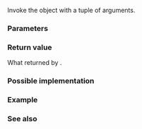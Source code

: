 {{cpp/experimental/title|apply}}
{{cpp/experimental/lib_extensions/navbar}}
{{fmbox|class=noprint|style=font-size: 0.8em|text='''Merged into ISO C++''' The functionality described on this page was merged into the mainline ISO C++ standard as of 3/2016, see  {{ltt|cpp/utility/apply|std::apply}} {{mark since c++17}}}}
{{dcl begin}}
{{dcl header|experimental/tuple}}
{{dcl|since=libfund_ts|
template&lt; class F, class Tuple &gt;
constexpr decltype(auto) apply(F&amp;&amp; f, Tuple&amp;&amp; t);
}}
{{dcl end}}
Invoke the {{named req|Callable}} object {{c|f}} with a tuple of arguments.

===Parameters===
{{par begin}}
{{par|f|{{named req|Callable}} object to be invoked}}
{{par|t|tuple whose elements to be used as arguments to {{c|f}}}}
{{par end}}

===Return value===
What returned by {{c|f}}.

===Possible implementation===
{{eq fun|1=
namespace detail
{
    template&lt;class F, class Tuple, std::size_t... I&gt;
    constexpr decltype(auto) apply_impl(F&amp;&amp; f, Tuple&amp;&amp; t, std::index_sequence&lt;I...&gt;)
    {
        return std::invoke(std::forward&lt;F&gt;(f), std::get&lt;I&gt;(std::forward&lt;Tuple&gt;(t))...);
        // Note: std::invoke is a C++17 feature
    }
} // namespace detail

template&lt;class F, class Tuple&gt;
constexpr decltype(auto) apply(F&amp;&amp; f, Tuple&amp;&amp; t)
{
    return detail::apply_impl(std::forward&lt;F&gt;(f), std::forward&lt;Tuple&gt;(t),
        std::make_index_sequence&lt;std::tuple_size_v&lt;std::decay_t&lt;Tuple&gt;&gt;&gt;{});
}
}}

===Example===
{{example
|code=
#include &lt;iostream&gt;
#include &lt;tuple&gt;

template&lt;typename... Ts&gt;
void print_tuple(const std::tuple&lt;Ts...&gt; &amp;tuple)
{
    std::apply([](const auto&amp;... elem) 
    {
        ((std::cout &lt;&lt; elem &lt;&lt; '\n'), ...); 
    }, tuple);
}

int main()
{
    const std::tuple&lt;int, char&gt; t = std::make_tuple(5, 'a');
    print_tuple(t);
}
|output=
5
a
}}

===See also===
{{dsc begin}}
{{dsc inc|cpp/utility/tuple/dsc make_tuple}}
{{dsc inc|cpp/utility/tuple/dsc forward_as_tuple}}
{{dsc end}}